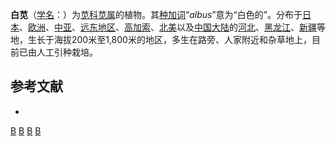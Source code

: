 {{Speciesbox 
| taxon = Amaranthus albus
| authority = [[L.|L.]], 1759
| image =Amaranthus_albus_arizona.jpg
}}
'''白苋'''（[[学名|学名]]：{{lang|la|''Amaranthus albus''}}）为[[苋科|苋科]][[苋属|苋属]]的植物。其[[种加词|种加词]]“''albus''”意为“白色的”。分布于[[日本|日本]]、[[欧洲|欧洲]]、[[中亚|中亚]]、[[远东地区|远东地区]]、[[高加索|高加索]]、[[北美|北美]]以及[[中国大陆|中国大陆]]的[[河北|河北]]、[[黑龙江|黑龙江]]、[[新疆|新疆]]等地，生长于海拔200米至1,800米的地区，多生在路旁、人家附近和杂草地上，目前已由人工引种栽培。

== 参考文献 ==
<div class="references-small">
* {{cite web| url =http://www.bioinfo.cn/db05/KmzwSpecies.php?action=view&id=41| title =白苋| work =《中国高等植物数据库全库》| publisher =中国科学院微生物研究所| author =昆明植物研究所| accessdate =2009-02-20| deadurl =yes| archiveurl =https://web.archive.org/web/20160305092321/http://www.bioinfo.cn/db05/KmzwSpecies.php?action=view&id=41| archivedate =2016-03-05}}
</div>
{{Taxonbar|from=Q164118}}

[[Category:苋属|B]]
[[Category:卡尔·林奈命名的生物分类|B]]
[[Category:一年生草本植物|B]]
[[Category:_1759年描述的植物|B]]


{{Amaranthaceae-stub}}